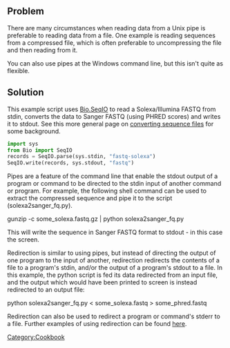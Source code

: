 == Problem ==

There are many circumstances when reading data from a Unix pipe is preferable to reading data from a file. One example is reading sequences from a compressed file, which is often preferable to uncompressing the file and then reading from it.

You can also use pipes at the Windows command line, but this isn't quite as flexible.

== Solution ==

This example script uses [[SeqIO|Bio.SeqIO]] to read a Solexa/Illumina FASTQ from stdin, converts the data to Sanger FASTQ (using PHRED scores) and writes it to stdout. See this more general page on [[Converting_sequence_files|converting sequence files]] for some background.

<source lang=Python>
import sys
from Bio import SeqIO
records = SeqIO.parse(sys.stdin, "fastq-solexa")
SeqIO.write(records, sys.stdout, "fastq")
</source>

Pipes are a feature of the command line that enable the stdout output of a program or command to be directed to the stdin input of another command or program.  For example, the following shell command can be used to extract the compressed sequence and pipe it to the script (solexa2sanger_fq.py).

<bash>
gunzip -c some_solexa.fastq.gz | python solexa2sanger_fq.py
</bash>

This will write the sequence in Sanger FASTQ format to stdout - in this case the screen.

Redirection is similar to using pipes, but instead of directing the output of one program to the input of another, redirection redirects the contents of a file to a program's stdin, and/or the output of a program's stdout to a file. In this example, the python script is fed its data redirected from an input file, and the output which would have been printed to screen is instead redirected to an output file:

<bash>
python solexa2sanger_fq.py < some_solexa.fastq > some_phred.fastq
</bash>

Redirection can also be used to redirect a program or command's stderr to a file.  Further examples of using redirection can be found [http://tldp.org/HOWTO/Bash-Prog-Intro-HOWTO-3.html here].

[[Category:Cookbook]]
